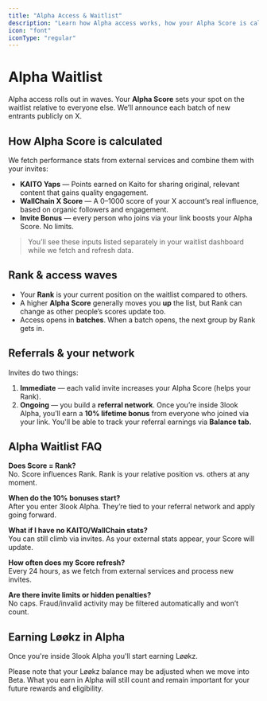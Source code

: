 ```yaml
---
title: "Alpha Access & Waitlist"
description: "Learn how Alpha access works, how your Alpha Score is calculated, and what influences your spot on the waitlist."
icon: "font"
iconType: "regular"
---
```


# Alpha Waitlist

Alpha access rolls out in waves. Your **Alpha Score** sets your spot on the waitlist relative to everyone else. We’ll announce each batch of new entrants publicly on X.

## How Alpha Score is calculated

We fetch performance stats from external services and combine them with your invites:

- **KAITO Yaps** — Points earned on Kaito for sharing original, relevant content that gains quality engagement.
- **WallChain X Score** — A 0–1000 score of your X account’s real influence, based on organic followers and engagement.
- **Invite Bonus** — every person who joins via your link boosts your Alpha Score. No limits.

> You’ll see these inputs listed separately in your waitlist dashboard while we fetch and refresh data.

## Rank & access waves

- Your **Rank** is your current position on the waitlist compared to others.
- A higher **Alpha Score** generally moves you **up** the list, but Rank can change as other people’s scores update too.
- Access opens in **batches**. When a batch opens, the next group by Rank gets in.

## Referrals & your network

Invites do two things:

1. **Immediate** — each valid invite increases your Alpha Score (helps your Rank).
2. **Ongoing** — you build a **referral network**. Once you’re inside 3look Alpha, you’ll earn a **10% lifetime bonus** from everyone who joined via your link. You'll be able to track your referral earnings via **Balance tab.**

## Alpha Waitlist FAQ

**Does Score = Rank?**\
No. Score influences Rank. Rank is your relative position vs. others at any moment.

**When do the 10% bonuses start?**\
After you enter 3look Alpha. They’re tied to your referral network and apply going forward.

**What if I have no KAITO/WallChain stats?**\
You can still climb via invites. As your external stats appear, your Score will update.

**How often does my Score refresh?**\
Every 24 hours, as we fetch from external services and process new invites.

**Are there invite limits or hidden penalties?**\
No caps. Fraud/invalid activity may be filtered automatically and won’t count.

## Earning Løøkz in Alpha

Once you're inside 3look Alpha you'll start earning Løøkz.

Please note that your Løøkz balance may be adjusted when we move into Beta. What you earn in Alpha will still count and remain important for your future rewards and eligibility.